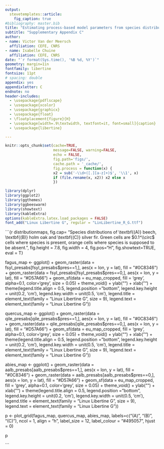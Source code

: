 ```yaml
---
output: 
  stevetemplates::article:
    fig_caption: true
#bibliography: master.bib
title: "Estimating process-based model parameters from species distribution data"
subtitle: "Supplementary Appendix C"
author:
- name: Victor Van der Meersch
  affiliation: CEFE, CNRS
- name: Isabelle Chuine
  affiliation: CEFE, CNRS
date: "`r format(Sys.time(), '%B %d, %Y')`"
geometry: margin=1in
fontfamily: libertine
fontsize: 11pt
# spacing: double
appendix: yes
appendixletter: C
endnote: no
header-includes:
  - \usepackage{pdflscape}
  - \usepackage{xcolor}
  - \usepackage{graphicx}
  - \usepackage{float}
  - \floatplacement{figure}{H}
  - \usepackage[width=.9\textwidth, textfont=it, font=small]{caption}
  - \usepackage{libertine}

---
```


```r

knitr::opts_chunk$set(cache=TRUE,
                      message=FALSE, warning=FALSE,
                      echo = FALSE,
                      fig.path='figs/',
                      cache.path = '_cache/',
                      fig.process = function(x) {
                      x2 = sub('-\\d+([.][a-z]+)$', '\\1', x)
                      if (file.rename(x, x2)) x2 else x
                      })

library(dplyr)
library(ggplot2)
library(ggthemes)
library(ggbeeswarm)
library(showtext)
library(kableExtra)
options(kableExtra.latex.load_packages = FALSE)
font_add("Linux Libertine G", regular = "LinLibertine_R_G.ttf")

```

```{r distributionmaps, fig.cap= "Species distributions of \\textbf{(A)} beech, \\textbf{(B)} holm oak and \\textbf{(C)} silver fir. Green cells are $0.1^\\circ$ cells where species is present, orange cells where species is supposed to be absent.", fig.height = 7.8, fig.width = 4, fig.pos="H", fig.showtext=TRUE, eval = T}

fagus_map <- ggplot() + 
  geom_raster(data = fsyl_presabs[fsyl_presabs$pres==1,], aes(x = lon, y = lat), fill = "#0C8346") +
  geom_raster(data = fsyl_presabs[fsyl_presabs$pres==0,], aes(x = lon, y = lat), fill = "#D57A66") +
  geom_sf(data = eu_map_cropped, fill = 'grey', alpha=0.1, color='grey', size = 0.05) +
  theme_void() +
  ylab("") +
  xlab("") +
  theme(legend.title.align = 0.5, legend.position = "bottom", 
        legend.key.height = unit(0.2, 'cm'), legend.key.width = unit(0.5, 'cm'),
        legend.title = element_text(family = "Linux Libertine G", size = 9),
        legend.text = element_text(family = "Linux Libertine G")) 

quercus_map <- ggplot() + 
  geom_raster(data = qile_presabs[qile_presabs$pres==1,], aes(x = lon, y = lat), fill = "#0C8346") +
  geom_raster(data = qile_presabs[qile_presabs$pres==0,], aes(x = lon, y = lat), fill = "#D57A66") +
  geom_sf(data = eu_map_cropped, fill = 'grey', alpha=0.1, color='grey', size = 0.05) +
  theme_void() +
  ylab("") +
  xlab("") +
  theme(legend.title.align = 0.5, legend.position = "bottom", 
        legend.key.height = unit(0.2, 'cm'), legend.key.width = unit(0.5, 'cm'),
        legend.title = element_text(family = "Linux Libertine G", size = 9),
        legend.text = element_text(family = "Linux Libertine G")) 

abies_map <- ggplot() + 
  geom_raster(data = aalb_presabs[aalb_presabs$pres==1,], aes(x = lon, y = lat), fill = "#0C8346") +
  geom_raster(data = aalb_presabs[aalb_presabs$pres==0,], aes(x = lon, y = lat), fill = "#D57A66") +
  geom_sf(data = eu_map_cropped, fill = 'grey', alpha=0.1, color='grey', size = 0.05) +
  theme_void() +
  ylab("") +
  xlab("") +
  theme(legend.title.align = 0.5, legend.position = "bottom", 
        legend.key.height = unit(0.2, 'cm'), legend.key.width = unit(0.5, 'cm'),
        legend.title = element_text(family = "Linux Libertine G", size = 9),
        legend.text = element_text(family = "Linux Libertine G")) 


p <- plot_grid(fagus_map, quercus_map, abies_map,
               labels=c("(A)", "(B)", "(C)"), ncol = 1,
               align = "h", label_size = 12, label_colour = "#495057",
               hjust = 0)

p


```


